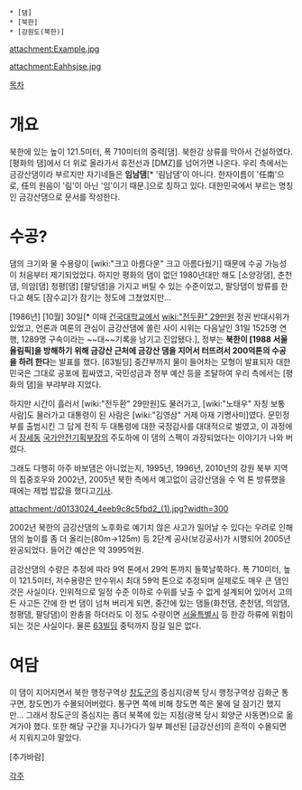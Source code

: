  * [댐]
 * [북한]
 * [강원도(북한)]

attachment:Example.jpg

attachment:Eahhsjse.jpg

[[목차]]

= 개요 =
북한에 있는 높이 121.5미터, 폭 710미터의 중력[댐]. 북한강 상류를 막아서 건설하였다. [평화의 댐]에서 더 위로 올라가서 휴전선과 [DMZ]를 넘어가면 나온다. 우리 측에서는 금강산댐이라 부르지만 자기네들은 '''임남댐'''[* '림남댐'이 아니다. 한자이름이 '任南'으로, 任의 원음이 '림'이 아닌 '임'이기 때문.]으로 칭하고 있다. 대한민국에서 부르는 명칭인 금강산댐으로 문서를 작성한다.

= 수공? =
댐의 크기와 물 수용량이 [wiki:"크고 아름다운" 크고 아름다웠기] 때문에 수공 가능성이 처음부터 제기되었었다. 하지만 평화의 댐이 없던 1980년대만 해도 [소양강댐], 춘천댐, 의암[댐] 청평[댐] [팔당댐]을 가지고 버틸 수 있는 수준이었고, 팔당댐이 방류를 한다고 해도 [잠수교]가 잠기는 정도에 그쳤었지만...

[1986년] [10월] 30일[* 이때 [[건국대학교]]에서 [[wiki:"전두환" 29만원]] 정권 반대시위가 있었고, 언론과 여론의 관심이 금강산댐에 쏠린 사이 시위는 다음날인 31일 1525명 연행, 1289명 구속이라는 ~~대~~기록을 남기고 진압됐다.], 정부는 '''북한이 [1988 서울 올림픽]을 방해하기 위해 금강산 근처에 금강산 댐을 지어서 터뜨려서 200억톤의 수공을 하려 한다'''는 발표를 했다. [63빌딩] 중간부까지 물이 들어차는 모형이 발표되자 대한민국은 그대로 공포에 휩싸였고, 국민성금과 정부 예산 등을 조달하여 우리 측에서는 [평화의 댐]을 부랴부랴 지었다.

하지만 시간이 흘러서 [wiki:"전두환" 29만원]도 물러가고, [wiki:"노태우" 자칭 보통 사람]도 물러가고 대통령이 된 사람은 [wiki:"김영삼" 거제 아재 기명사미]였다. 문민정부를 출범시킨 그 답게 전직 두 대통령에 대한 국정감사를 대대적으로 벌였고, 이 과정에서 [[장세동]] [[국가안전기획부]]장의 주도하에 이 댐의 스펙이 과장되었다는 이야기가 나와 버렸다.

그래도 다행히 아주 바보댐은 아니었는지, 1995년, 1996년, 2010년의 강원 북부 지역의 집중호우와  2002년, 2005년 북한 측에서 예고없이 금강산댐을 수 억 톤 방류했을 때에는 제법 밥값을 했다고[http://news.naver.com/main/read.nhn?mode=LSD&mid=sec&sid1=102&oid=023&aid=0002188246 기사].

attachment:/d0133024_4eeb9c8c5fbd2_(1).jpg?width=300

2002년 북한의 금강산댐의 노후화로 예기치 않은 사고가 일어날 수 있다는 우려로 인해 댐의 높이를 좀 더 올리는(80m→125m) 등 2단계 공사(보강공사)가 시행되어 2005년 완공되었다. 들어간 예산은 약 3995억원. 

금강산댐의 수량은 추정에 따라 9억 톤에서 29억 톤까지 들쭉날쭉하다. 폭 710미터, 높이 121.5미터, 저수용량은 만수위시 최대 59억 톤으로 추정되며 실제로도 매우 큰 댐인 것은 사실이다. 인위적으로 일정 수준 이하로 수위를 낮출 수 없게 설계되어 있어서 고의든 사고든 간에 한 번 댐이 넘쳐 버리게 되면, 중간에 있는 댐들(화천댐, 춘천댐, 의암댐, 청평댐, 팔당댐)이 완충을 하더라도 이 정도 수량이면 [[서울특별시]] 등 한강 하류에 위험이 되는 것은 사실이다. 물론 [[63빌딩]] 중턱까지 잠길 일은 없다.

= 여담 =
이 댐이 지어지면서 북한 행정구역상 [[창도군]]의 중심지(광복 당시 행정구역상 김화군 통구면, 창도면)가 수몰되어버렸다. 통구면 쪽에 비해 창도면 쪽은 물에 덜 잠기긴 했지만... 그래서 창도군의 중심지는 좀더 북쪽에 있는 지점(광복 당시 회양군 사동면)으로 옮겨가야 했다. 또한 해당 구간을 지나가다가 일부 폐선된 [금강산선]의 흔적이 수몰되면서 지워지고야 말았다.

[추가바람]

[[각주]]
